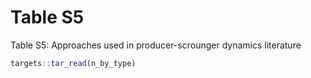# Table S5


Table S5: Approaches used in producer-scrounger dynamics literature

```r
targets::tar_read(n_by_type)
```
